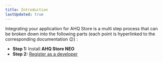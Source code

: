 ```yaml
---
title: Introduction
lastUpdated: true
---
```


Integrating your application for AHQ Store is a multi step process that can be broken down
into the following parts (each point is hyperlinked to the corresponding documentation 😉) :

- **Step 1:** Install **AHQ Store NEO**
- **Step 2:** [Register as a developer](/guide/integrate/register)
